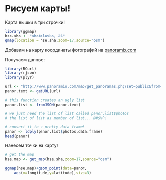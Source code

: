 # Рисуем карты!

Карта вышки в три строчки!

```r
library(ggmap)
hse.sha <- "shabolovka, 26"
qmap(location = hse.sha,zoom=17,source="osm")
```

Добавим на карту координаты фотографий на [panoramio.com](panoramio.com)

Получаем данные:
```r
library(RCurl)
library(rjson)
library(plyr)

url <- "http://www.panoramio.com/map/get_panoramas.php?set=public&from=0&to=100&minx=37.606&miny=55.719&maxx=37.612&maxy=55.722"
panor.text <- getURL(url)

# this function creates an ugly list
panor.list <- fromJSON(panor.text)

# we just need the list of list called panor.list$photos
# the list of list as member of list... @#$%^!

# convert it to a pretty data frame!
panor <- ldply(panor.list$photos,data.frame)
head(panor)
```

Нанесём точки на карту!
```r
# get the map
hse.map <- get_map(hse.sha,zoom=17,source="osm")

ggmap(hse.map)+geom_point(data=panor,
	aes(x=longitude,y=latitude),size=3)
```
